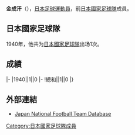 {{Infobox football biography
|name=金成汗
|image=
|fullname=金成汗
|birth_date={{Birth date|1912|11|17}}
|cityofbirth=[[平壤|平壤]]
|countryofbirth=[[朝鲜|朝鲜]]
|dateofdeath={{Death date and age|1984|5|29|1912|11|17}}
|height=
|position=[[前鋒_(足球)|前鋒]]
|currentclub=
|years=
|clubs=
|caps(goals)=
|nationalyears=1940
|nationalteam=[[日本國家足球隊|日本]]
|nationalcaps(goals)=1 (0)
}}
'''金成汗'''（{{Bd|1912年|11月17日|1984年|5月29日}}），[[日本|日本]][[足球|足球]][[運動員|運動員]]，前[[日本國家足球隊|日本國家足球隊]]成員。

==日本國家足球隊==
1940年，他共为[[日本國家足球隊|日本國家足球隊]]出场1次。

==成績==
{{Football player national team statistics|JPN}}
|-
|1940||1||0
|-
!總和||1||0
|}

==外部連結==
{{Reflist}}
*[https://web.archive.org/web/20160419202457/http://www.japannationalfootballteam.com/en/players_unknown/46.html Japan National Football Team Database]

{{Japan-sport-bio-stub}}
{{Soccer-player-stub}}
[[Category:日本國家足球隊成員|Category:日本國家足球隊成員]]